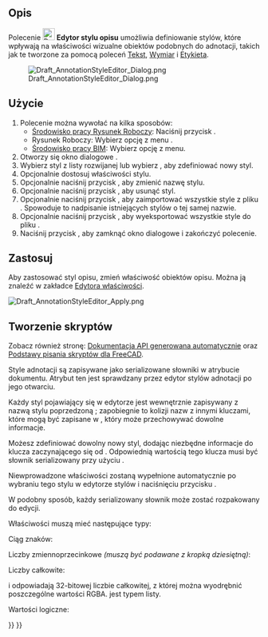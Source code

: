 <languages/>

{{Docnav/pl
|[[Draft_Label/pl|Etykieta]]
|[[Draft_Move/pl|Przesuń]]
|[[Draft_Workbench/pl|środowisko pracy Rysunek Roboczy]]
|IconL=Draft_Label.svg 
|IconR=Draft_Move.svg 
|IconC=Workbench_Draft.svg
}}

{{GuiCommand/pl
|Name=Draft AnnotationStyleEditor
|Name/pl=Rysunek Roboczy: Edytor stylu opisu
|MenuLocation=Opis → Edytor stylu opisu ...<br>Zarządzaj → Edytor stylu opisu... 
|Workbenches=[[Draft_Workbench/pl|Rysunek Roboczy]], [[BIM_Workbench|BIM]]
|SeeAlso=[[Draft_Text/pl|Tekst]], [[Draft_Label/pl|Etykieta]], [[Draft_Dimension/pl|Wymiar]]
|Version=0.19
}}

<span id="Description"></span>
==Opis==

Polecenie [[Image:Draft_AnnotationStyleEditor.svg|24px]] '''Edytor stylu opisu''' umożliwia definiowanie stylów, które wpływają na właściwości wizualne obiektów podobnych do adnotacji, takich jak te tworzone za pomocą poleceń [[Draft_Text/pl|Tekst]], [[Draft_Dimension/pl|Wymiar]] i [[Draft_Label/pl|Etykieta]].

[[File:Draft_AnnotationStyleEditor_Dialog.png]]
<div class="mw-translate-fuzzy">
{{Caption|Okno dialogowe Edytor stylu opisu.}}
</div>

<span id="Usage"></span>
==Użycie==

# Polecenie można wywołać na kilka sposobów:
#* [[Draft_Workbench/pl|Środowisko pracy Rysunek Roboczy]]: Naciśnij przycisk {{Button|[[Image:Draft_AnnotationStyleEditor.svg|16px]] '''Edytor stylu opisu'''}}.
#* Rysunek Roboczy: Wybierz opcję z menu {{MenuCommand|Opisy → [[Image:Draft_AnnotationStyleEditor.svg|16px]] Edytor stylu opisu ...}}.
#* [[BIM_Workbench/pl|Środowisko pracy BIM]]: Wybierz opcję {{MenuCommand|Zarządzaj → [[Image:Draft_AnnotationStyleEditor.svg|16px]] Edytor stylu opisu...}} z menu.
# Otworzy się okno dialogowe {{MenuCommand|Edytor stylów opisów}}.
# Wybierz styl z listy rozwijanej {{MenuCommand|Nazwa stylu}} lub wybierz {{Value|Dodaj nowy ...}}, aby zdefiniować nowy styl.
# Opcjonalnie dostosuj właściwości stylu.
# Opcjonalnie naciśnij przycisk {{Button|[[File:Accessories-text-editor.svg|16px]] Zmień nazwę}}, aby zmienić nazwę stylu.
# Opcjonalnie naciśnij przycisk {{Button|[[File:Edit_Cancel.svg|16px]] Usuń}}, aby usunąć styl.
# Opcjonalnie naciśnij przycisk {{Button|[[File:Std_Import.svg|16px]]}}, aby zaimportować wszystkie style z pliku {{FileName|.json}}. Spowoduje to nadpisanie istniejących stylów o tej samej nazwie.
# Opcjonalnie naciśnij przycisk {{Button|[[File:Std_Export.svg|16px]]}}, aby wyeksportować wszystkie style do pliku {{FileName|.json}}.
# Naciśnij przycisk {{Button|OK}}, aby zamknąć okno dialogowe i zakończyć polecenie.

<span id="Apply"></span>
== Zastosuj ==

Aby zastosować styl opisu, zmień właściwość {{PropertyView|Annotation Style}} obiektów opisu. Można ją znaleźć w zakładce {{MenuCommand|Widok}} [[Property_editor/pl|Edytora właściwości]].

[[File:Draft_AnnotationStyleEditor_Apply.png]]
{{Caption|Wybieranie stylu opisu}}

<span id="Scripting"></span>
==Tworzenie skryptów==

Zobacz również stronę: [https://freecad.github.io/SourceDoc/ Dokumentacja API generowana automatycznie] oraz [[FreeCAD_Scripting_Basics/pl|Podstawy pisania skryptów dla FreeCAD]].

Style adnotacji są zapisywane jako serializowane słowniki w atrybucie {{incode|Meta}} dokumentu. Atrybut ten jest sprawdzany przez edytor stylów adnotacji po jego otwarciu.

{{Code|code=
>>> print(App.ActiveDocument.Meta["Draft_Style_Text red"])
{"ArrowSize": 2.0, "ArrowType": 0, "Decimals": 2, "DimOvershoot": 4.0, "ExtLines": 0.0, "ExtOvershoot": 4.0, "FontName": "DejaVu Sans", "FontSize": 10.0, "LineColor": 255, "LineSpacing": 1.0, "LineWidth": 2, "ScaleMultiplier": 1.0, "ShowLine": true, "ShowUnit": false, "TextColor": 4278190335, "TextSpacing": 3.0, "UnitOverride": ""}
}}

Każdy styl pojawiający się w edytorze jest wewnętrznie zapisywany z nazwą stylu poprzedzoną {{incode|Draft_Style_}}; zapobiegnie to kolizji nazw z innymi kluczami, które mogą być zapisane w {{incode|Meta}}, który może przechowywać dowolne informacje.

Możesz zdefiniować dowolny nowy styl, dodając niezbędne informacje do klucza zaczynającego się od {{incode|Draft_Style_}}. Odpowiednią wartością tego klucza musi być słownik serializowany przy użyciu {{incode|json}}.

{{Code|code=
import json

meta = App.ActiveDocument.Meta
props = {"ArrowSize": 7.0, "LineWidth": 6}
meta["Draft_Style_Thick_lines"] = json.dumps(props)
App.ActiveDocument.Meta = meta
}}

Niewprowadzone właściwości zostaną wypełnione automatycznie po wybraniu tego stylu w edytorze stylów i naciśnięciu przycisku {{Button|OK}}.

W podobny sposób, każdy serializowany słownik może zostać rozpakowany do edycji.

{{Code|code=
import json

meta = App.ActiveDocument.Meta
new_dict = json.loads(meta["Draft_Style_Thick_lines"])
}}

Właściwości muszą mieć następujące typy:

Ciąg znaków:

{{Code|code=
props = {
    "FontName": "DejaVu Sans",
    "UnitOverride": ""
}
}}

Liczby zmiennoprzecinkowe ''(muszą być podawane z kropką dziesiętną)'':

{{Code|code=
props = {
    "ArrowSize": 2.0,
    "DimOvershoot": 4.0,
    "ExtLines": 0.0,
    "ExtOvershoot": 4.0
    "FontSize": 10.0,
    "LineSpacing": 1.0,
    "ScaleMultiplier": 1.0,
    "TextSpacing": 3.0
}
}}

Liczby całkowite:

{{Code|code=
props = {
    "ArrowType": 0,
    "Decimals": 2,
    "LineColor": 255,
    "LineWidth": 2,
    "TextColor": 4278190335
}
}}

{{Incode|KolorTekstu}} i {{Incode|KolorLinii}} odpowiadają 32-bitowej liczbie całkowitej, z której można wyodrębnić poszczególne wartości RGBA. {{Incode|TypStrzałki}} jest typem listy.

Wartości logiczne:

{{Code|code=
props = {
    "ShowLine": true
    "ShowUnit": false,
}
}}


{{Docnav/pl
|[[Draft_Label/pl|Etykieta]]
|[[Draft_Move/pl|Przesuń]]
|[[Draft_Workbench/pl|środowisko pracy Rysunek Roboczy]]
|IconL=Draft_Label.svg 
|IconR=Draft_Move.svg 
|IconC=Workbench_Draft.svg
}}

{{Draft Tools navi{{#translation:}}}}
{{Userdocnavi{{#translation:}}}}